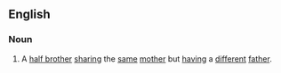 ==English==

===Noun===
{{en-noun|+|pl2qual=obsolete|uterine brethren}}

# A [[half brother]] [[sharing]] the [[same]] [[mother]] but [[having]] a [[different]] [[father]].
#: {{syn|en|womb-brother}}
#: {{hyper|en|uterine sibling}}
#: {{cot|en|uterine sister}}